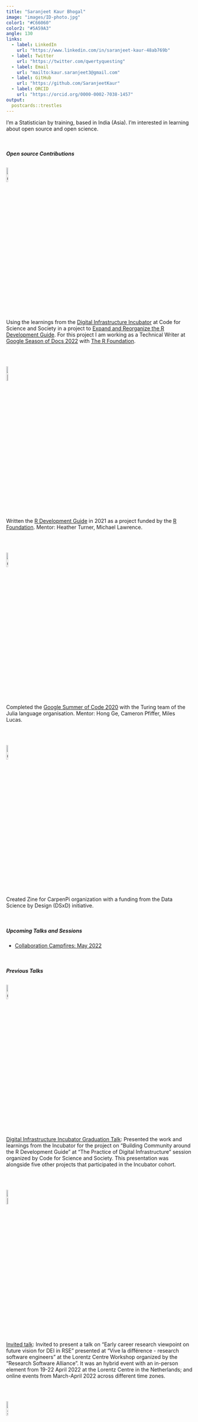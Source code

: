 ---
title: "Saranjeet Kaur Bhogal"
image: "images/ID-photo.jpg"
color1: "#C66060"
color2: "#5A59A3"
angle: 130
links:
  - label: LinkedIn
    url: "https://www.linkedin.com/in/saranjeet-kaur-48ab769b"
  - label: Twitter
    url: "https://twitter.com/qwertyquesting"
  - label: Email
    url: "mailto:kaur.saranjeet3@gmail.com"
  - label: GitHub
    url: "https://github.com/SaranjeetKaur"
  - label: ORCID
    url: "https://orcid.org/0000-0002-7038-1457"
output:
  postcards::trestles
---
 
I'm a Statistician by training, based in India (Asia). I'm interested in learning about open source and open science.

$~$

##### Open source Contributions

[![Google Season of Docs Logo](images/gsodlogo.png){width=10%}](https://developers.google.com/season-of-docs)
---
Using the learnings from the [Digital Infrastructure Incubator](https://incubator.codeforscience.org/) at Code for Science and Society in a project to [Expand and Reorganize the R Development Guide](https://github.com/rstats-gsod/gsod2022/wiki/GSOD-2022-Proposal). For this project I am working as a Technical Writer at [Google Season of Docs 2022](https://developers.google.com/season-of-docs) with [The R Foundation](https://www.r-project.org/foundation/).

$~$

[![R-devel Logo](images/Rlogo.png){width=10%}](https://contributor.r-project.org/)
---
Written the [R Development Guide](https://contributor.r-project.org/rdevguide/) in 2021 as a project funded by the [R Foundation](https://www.r-project.org/foundation/). Mentor: Heather Turner, Michael Lawrence.

$~$

[![GSoC Logo](images/gsoclogo.png){width=10%}](https://summerofcode.withgoogle.com/)
---
Completed the [Google Summer of Code 2020](https://gist.github.com/SaranjeetKaur/37086fea06076bd3ec76d052cc166378) with the Turing team of the Julia language organisation. Mentor: Hong Ge, Cameron Pfiffer, Miles Lucas.

$~$

[![CarpenPi Logo](images/CarpenPilogo.png){width=10%}](https://carpenpi.github.io/)
---
Created Zine for CarpenPi organization with a funding from the Data Science by Design (DSxD) initiative. 

$~$

##### Upcoming Talks and Sessions

- [Collaboration Campfires: May 2022](https://contributor.r-project.org/events/collaboration-campfires)

$~$

##### Previous Talks

[![Code for Science & Society Logo](images/CSSlogo.png){width=10%}](https://incubator.codeforscience.org/)
---
[Digital Infrastructure Incubator Graduation Talk](https://zenodo.org/record/6498656#.Ym1-yu1BxPZ): Presented the work and learnings from the Incubator for the project on "Building Community around the R Development Guide" at "The Practice of Digital Infrastructure" session organized by Code for Science and Society. This presentation was alongside five other projects that participated in the Incubator cohort.

$~$

[![Lorentz Logo](images/lorentzlogo.png){width=10%}](https://www.researchsoft.org/events/2022-04/)
---
[Invited talk](https://zenodo.org/record/6477536#.YmKWZ4VBxPY): Invited to present a talk on “Early career research viewpoint on future vision for DEI in RSE" presented at "Vive la différence - research software engineers" at the Lorentz Centre Workshop organized by the “Research Software Alliance”. It was an hybrid event with an in-person element from 19-22 April 2022 at the Lorentz Centre in the Netherlands; and online events from March-April 2022 across different time zones.

$~$

[![SSI Logo](images/SSIlogo.png){width=10%}](https://software.ac.uk/cw22/lightning-talks)
---
[Lightning talk & Hack Day participation at CollabW22](https://github.com/SaranjeetKaur/RSEAsiaCW22): Presented a lightning talk on "RSE Asia Association: In making" at the Collaborations Workshop 2022 hosted by the Software Sustainability Institute. Also presented a pitch to build a `Carpentries-style Lesson on R's Bug Tracking Process` which secured the 3rd position on the Hack Day. As a part of this task we converted the materials from the Collaboration Campfires (on learning how to contribute to R) into a reusable lesson using The Carpentries Workbench template and the R package `sandpaper`. The lesson created is hosted on the [r-devel GitHub organization](https://github.com/r-devel/r-bug-tracking-lesson).

$~$

[![APAN53 Logo](images/apan53logo.png){width=10%}](https://apan53.apan.net/)
---
[Workshop talk at APAN53](https://github.com/SaranjeetKaur/APAN53_RSE_Asia): Presented a talk on "Research Software Engineering initiative in Asia region" at Asia Pacific Advanced Network (APAN53, Bangladesh). This talk was a part of the workshop on "Growing research software initiatives and communities in the Asia Pacific".

$~$

[![APAN53 Logo](images/apan53logo.png){width=10%}](https://apan53.apan.net/)
---
[Panel discussion at APAN53](https://github.com/SaranjeetKaur/APAN53_Slides_Panel_Discussion): Presented my talk at the Panel Discussion on "https://github.com/SaranjeetKaur/APAN53_Slides_Panel_Discussion" held at APAN53, Bangladesh.

$~$

[![PackagingCon 2021 Logo](images/packagingconlogo.png){width=10%}](https://packaging-con.org/)
---
[Lightning talk at PackagingCon 2021](https://youtu.be/BpRef4U-4sI?t=121): Presented a lightning talk on “Turing.jl: An Overview”. The talk was an overview of Turing.jl which is a Julia library focusing on Bayesian inference with probabilistic programming. This was the first edition of PackagingCon 2021, which is a conference held with the aim to bring various software eco-systems together. 

$~$

[![LatinR 2021 Logo](images/latinrlogo.png){width=10%}](https://latin-r.com/en)
---
[Invited talk at LatinR 2021](https://www.youtube.com/watch?v=VzPia_PAxvw): Presented a Invited talk on “R Development Guide: Motivation, First Draft, and the Way Forward”. This is a Latinamerican conference about the use of R in R&D.

$~$

[![JuliaCon 2021 Logo](images/juliaconlogo.svg){width=10%}](https://juliacon.org/2021/)
---
[Virtual poster presentation at JuliaCon 2021](https://www.youtube.com/watch?v=Q7SYF3wbXwk): I presented a virtual poster of my work based on ‘Algorithmic Variants of Nested Sampling’. I developed these algorithms while working for the Google Summer of Code 2020 with the Turing team of the Julia Language organization. I also moderated the single track sessions of JuliaCon 2021.

$~$

[![useR! 2021 Logo](images/user-logo.png){width=10%}](https://user2021.r-project.org/)
---
[Regular talk at useR! 2021 - The R Conference](https://youtu.be/2B7H8WJOX40?t=2187https://youtu.be/2B7H8WJOX40?t=2187): In the ‘1A Community and Outreach 1’ session on the ‘R Developer’s Guide’ (now called as the 'R Development Guide'). During the conference, I also attended the tutorials on ‘Contributing to R’ (conducted by Gabriel Becker and Martin Maechler) and ‘Translating R to Your Language’ (conducted by Michael Chirico and Michael Lawrence). I was also the Zoom Host 
for various tutorials and sessions of this international online conference.

$~$

##### Conference Moderator, Interviews, Podcast

- [The Digital Infrastructure Podcast](https://dif.fireside.fm/8)

- [Google Summer of Code 2022 with the Julia Language - Q/A](https://www.youtube.com/watch?v=yWEmAstJdQ8)

- [The R Podcast](https://r-podcast.org/034-collaborative-campfires/)

- JuliaCon 2021 moderated sessions: [1](https://www.youtube.com/watch?v=IlFVwabDh6Q), [2](https://www.youtube.com/watch?v=LT4AP7CUMAw), [3](https://www.youtube.com/watch?v=sUyddZQaeyg), [4](https://www.youtube.com/watch?v=6V6jk_OdH-w)

- [Google Summer of Code AMA](https://www.youtube.com/watch?v=YPO9ew6EkkU)

- [Why R? World Interview](https://www.youtube.com/watch?v=0u-aJhXbLAM)

$~$

##### Community contributions

- Founding Committee Member, NumFOCUS Project Incubator, February 2022 – Present: The NumFOCUS Project Incubator would provide support for the growth of Open Source Scientific projects and communities. At the end of the incubation period, projects will have the required tools for becoming 
NumFOCUS Affiliated projects.

- Mentee, [Society of Research Software Engineering Pilot Mentorship Programme](https://society-rse.org/events/pilot-mentoring-programme/), November 2021 – Present: This is a 9-month non-technical mentoring program on topics such as personal development, communication, leadership, and career direction broadly in the field of Research Software Engineering. Working under the mentorship of Michelle Barker to further develop the community aspect of the RSE Asia Association of the RSE Asia Association.

- [Cohort participant, Digital Infrastructure Incubator](https://incubator.codeforscience.org/cohort), Code for Science & Society (CS&S). Mentor: Rayya El Zein.

- [Project Co-Lead, RSE Asia Association, Open Life Science Cohort-4](https://openlifesci.org/ols-4/projects-participants/). Mentor: Anne Fouilloux.

- Project Lead, R-Ladies Global, October 2020 -- February 2022.

- Chapter Activity Tracking, R-Ladies Global, February 2020 -- September 2020.

- Diversity Scholar, RStudio::Global 2021 conference.